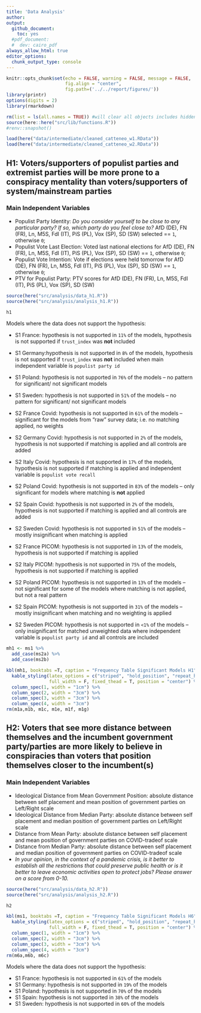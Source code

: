 ```yaml
---
title: 'Data Analysis'
author: 
output: 
  github_document:
    toc: yes
  #pdf_document:
  #  dev: cairo_pdf
always_allow_html: true
editor_options: 
  chunk_output_type: console
---
```


```r
knitr::opts_chunk$set(echo = FALSE, warning = FALSE, message = FALSE,
                      fig.align = "center",
                      fig.path=('../../report/figures/'))
library(printr)
options(digits = 2)
library(rmarkdown)
```

```r
rm(list = ls(all.names = TRUE)) #will clear all objects includes hidden objects.
source(here::here("src/lib/functions.R"))
#renv::snapshot()
```

```r
load(here("data/intermediate/cleaned_catteneo_w1.RData"))
load(here("data/intermediate/cleaned_catteneo_w2.RData"))
```

## H1: Voters/supporters of populist parties and extremist parties will be more prone to a conspiracy mentality than voters/supporters of system/mainstream parties

### Main Independent Variables
- Populist Party Identity: _Do you consider yourself to be close to any particular party? If so, which party do you feel close to?_ AfD (DE), FN (FR), Ln, M5S, FdI (IT), PiS (PL), Vox (SP), SD (SW) selected  == `1`, otherwise `0`;
- Populist Vote Last Election: Voted last national elections for AfD (DE), FN (FR), Ln, M5S, FdI (IT), PiS (PL), Vox (SP), SD (SW)  == `1`, otherwise `0`;
- Populist Vote Intention: Vote if elections were held tomorrow for AfD (DE), FN (FR), Ln, M5S, FdI (IT), PiS (PL), Vox (SP), SD (SW)  == `1`, otherwise `0`;
- PTV for Populist Party: PTV scores for AfD (DE), FN (FR), Ln, M5S, FdI (IT), PiS (PL), Vox (SP), SD (SW) 

```r
source(here("src/analysis/data_h1.R"))
source(here("src/analysis/analysis_h1.R"))

h1
```

Models where the data does not support the hypothesis:

- S1 France: hypothesis is not supported in `11%` of the models, hypothesis is not supported if `trust_index` was **not** included
- S1 Germany:hypothesis is not supported in  `8%` of the models, hypothesis is not supported if `trust_index` was **not** included when main independent variable is `populist party id`
- S1 Poland: hypothesis is not supported in `76%` of the models -- no pattern for significant/ not significant models
- S1 Sweden: hypothesis is not supported in `51%` of the models -- no pattern for significant/ not significant models

- S2 France Covid: hypothesis is not supported in `61%` of the models -- significant for the models from "raw" survey data; i.e. no matching applied, no weights
- S2 Germany Covid: hypothesis is not supported in `2%` of the models, hypothesis is not supported if matching is applied and all controls are added
- S2 Italy Covid: hypothesis is not supported in `17%` of the models, hypothesis is not supported if matching is applied and independent variable is `populist vote recall`
- S2 Poland Covid: hypothesis is not supported in `83%` of the models -- only significant for models where matching is **not** applied
- S2 Spain Covid: hypothesis is not supported in `2%` of the models, hypothesis is not supported if matching is applied and all controls are added
- S2 Sweden Covid: hypothesis is not supported in `51%` of the models -- mostly insignificant when matching is applied

- S2 France PICOM: hypothesis is not supported in `13%` of the models, hypothesis is not supported if matching is applied
- S2 Italy PICOM: hypothesis is not supported in `75%` of the models, hypothesis is not supported if matching is applied
- S2 Poland PICOM: hypothesis is not supported in `13%` of the models -- not significant for some of the models where matching is not applied, but not a real pattern
- S2 Spain PICOM: hypothesis is not supported in `31%` of the models -- mostly insignificant when matching and no weighting is applied
- S2 Sweden PICOM: hypothesis is not supported in `<1%` of the models -- only insignificant for matched unweighted data where independent variable is `populist party id` and all controls are included

```r
mh1 <- ms1 %>% 
  add_case(ms2a) %>% 
  add_case(ms2b)

kbl(mh1, booktabs =T, caption = "Frequency Table Significant Models H1", longtable = T) %>%
  kable_styling(latex_options = c("striped", "hold_position", "repeat_header"),
                full_width = F, fixed_thead = T, position = "center") %>%
  column_spec(1, width = "1cm") %>%
  column_spec(2, width = "3cm") %>% 
  column_spec(3, width = "3cm") %>% 
  column_spec(4, width = "3cm")
rm(m1a,m1b, m1c, m1e, m1f, m1g)
```

\newpage

## H2: Voters that see more distance between themselves and the incumbent government party/parties are more likely to believe in conspiracies than voters that position themselves closer to the incumbent(s)

### Main Independent Variables
- Ideological Distance from Mean Government Position: absolute distance between self placement and mean position of government parties on Left/Right scale
- Ideological Distance from Median Party: absolute distance between self placement and median position of government parties on Left/Right scale
-  Distance from Mean Party: absolute distance between self placement and mean position of government parties on COVID-tradeof scale
-  Distance from Median Party: absolute distance between self placement and median position of government parties  on COVID-tradeof scale
  - _In your opinion, in the context of a pandemic crisis, is it better to establish all the restrictions that could preserve public health or is it better to leave economic activities open to protect jobs? Please answer on a score from 0-10._
  
```r
source(here("src/analysis/data_h2.R"))
source(here("src/analysis/analysis_h2.R"))

h2
```

```r
kbl(ms1, booktabs =T, caption = "Frequency Table Significant Models H6", longtable = T) %>%
  kable_styling(latex_options = c("striped", "hold_position", "repeat_header"),
                full_width = F, fixed_thead = T, position = "center") %>%
  column_spec(1, width = "1cm") %>%
  column_spec(2, width = "3cm") %>% 
  column_spec(3, width = "3cm") %>% 
  column_spec(4, width = "3cm")
rm(m6a,m6b, m6c)

```

Models where the data does not support the hypothesis: 

- S1 France: hypothesis is not supported in `61%` of the models
- S1 Germany: hypothesis is not supported in  `19%` of the models
- S1 Poland: hypothesis is not supported in `70%` of the models
- S1 Spain: hypothesis is not supported in `38%` of the models
- S1 Sweden: hypothesis is not supported in `60%` of the models
